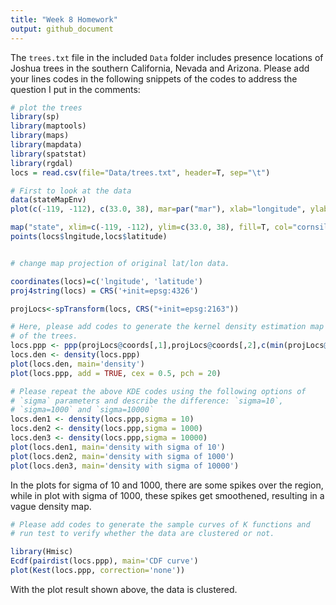 ---
title: "Week 8 Homework"
output: github_document
---

The `trees.txt` file in the included `Data` folder includes presence locations
of Joshua trees in the southern California, Nevada and Arizona. Please add your
lines codes in the following snippets of the codes to address the question I put
in the comments:


```{r hw7, eval=T, echo=T}
# plot the trees 
library(sp)
library(maptools)
library(maps)
library(mapdata)
library(spatstat)
library(rgdal)
locs = read.csv(file="Data/trees.txt", header=T, sep="\t")

# First to look at the data 
data(stateMapEnv)
plot(c(-119, -112), c(33.0, 38), mar=par("mar"), xlab="longitude", ylab="latitude", xaxt="n", yaxt="n", type="n", main="Joshua tree presence data")

map("state", xlim=c(-119, -112), ylim=c(33.0, 38), fill=T, col="cornsilk", add=T)
points(locs$lngitude,locs$latitude)


# change map projection of original lat/lon data.

coordinates(locs)=c('lngitude', 'latitude')
proj4string(locs) = CRS('+init=epsg:4326')

projLocs<-spTransform(locs, CRS("+init=epsg:2163"))

# Here, please add codes to generate the kernel density estimation map
# of the trees.
locs.ppp <- ppp(projLocs@coords[,1],projLocs@coords[,2],c(min(projLocs@coords[,1]),max(projLocs@coords[,1])),c(min(projLocs@coords[,2]),max(projLocs@coords[,2])))
locs.den <- density(locs.ppp)
plot(locs.den, main='density')
plot(locs.ppp, add = TRUE, cex = 0.5, pch = 20)

# Please repeat the above KDE codes using the following options of
# `sigma` parameters and describe the difference: `sigma=10`,
# `sigma=1000` and `sigma=10000`
locs.den1 <- density(locs.ppp,sigma = 10)
locs.den2 <- density(locs.ppp,sigma = 1000)
locs.den3 <- density(locs.ppp,sigma = 10000)
plot(locs.den1, main='density with sigma of 10')
plot(locs.den2, main='density with sigma of 1000')
plot(locs.den3, main='density with sigma of 10000')
```

In the plots for sigma of 10 and 1000, there are some spikes over the region, while in plot with sigma of 1000, these spikes get smoothened, resulting in a vague density map. 

```{r}
# Please add codes to generate the sample curves of K functions and
# run test to verify whether the data are clustered or not.

library(Hmisc)
Ecdf(pairdist(locs.ppp), main='CDF curve')
plot(Kest(locs.ppp, correction='none'))

```

With the plot result shown above, the data is clustered.